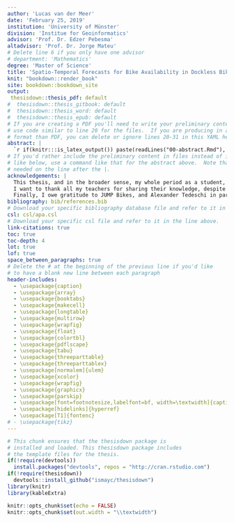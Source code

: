 ```yaml
---
author: 'Lucas van der Meer'
date: 'February 25, 2019'
institution: 'University of Münster'
division: 'Institue for Geoinformatics'
advisor: 'Prof. Dr. Edzer Pebesma'
altadvisor: 'Prof. Dr. Jorge Mateu'
# Delete line 6 if you only have one advisor
# department: 'Mathematics'
degree: 'Master of Science'
title: 'Spatio-Temporal Forecasts for Bike Availability in Dockless Bike Sharing Systems'
knit: "bookdown::render_book"
site: bookdown::bookdown_site
output: 
 thesisdown::thesis_pdf: default
#  thesisdown::thesis_gitbook: default
#  thesisdown::thesis_word: default
#  thesisdown::thesis_epub: default
# If you are creating a PDF you'll need to write your preliminary content here or
# use code similar to line 20 for the files.  If you are producing in a different
# format than PDF, you can delete or ignore lines 20-31 in this YAML header.
abstract: |
  `r if(knitr:::is_latex_output()) paste(readLines("00-abstract.Rmd"), collapse = '\n  ')`
# If you'd rather include the preliminary content in files instead of inline
# like below, use a command like that for the abstract above.  Note that a tab is 
# needed on the line after the |.
acknowledgements: |
  This thesis, and in the broader sense, my whole period as a student, would not have been possible without the help and support of others. It still feels somewhat strange, that by writing these words, a seven-year journey comes to an end. I want to thank my family, and in particular my parents, for their unconditional support, also in times when I made wrong decisions. Lore, thank you for cheering me up whenever I needed it, and my friends and classmates, thank you for being like a family!\
  I want to thank all my teachers for sharing their knowledge, despite making me suffer with homework and assignments! In particular, I want to thank my supervisor, Edzer Pebesma, for providing guidance whenever necessary, but also constantly encouraging an independent way of working and thinking, in which own thoughts and ideas are important. Additionally, I want to thank my co-supervisors, Jorge Mateu and Joel Silva, for their valuable feedback. Thanks also to the whole r-spatial community, for providing open source tools, and encouraging involvement and contributions, within an environment that makes everyone feel equally valued.\
  Finally, I owe gratitude to JUMP Bikes, and Alexander Tedeschi in particular, for providing me with very useful data.
bibliography: bib/references.bib
# Download your specific bibliography database file and refer to it in the line above.
csl: csl/apa.csl
# Download your specific csl file and refer to it in the line above.
link-citations: true
toc: true
toc-depth: 4
lot: true
lof: true
space_between_paragraphs: true
# Delete the # at the beginning of the previous line if you'd like
# to have a blank new line between each paragraph
header-includes:
  - \usepackage{caption}
  - \usepackage{array}
  - \usepackage{booktabs}
  - \usepackage{makecell}
  - \usepackage{longtable}
  - \usepackage{multirow}
  - \usepackage{wrapfig}
  - \usepackage{float}
  - \usepackage{colortbl}
  - \usepackage{pdflscape}
  - \usepackage{tabu}
  - \usepackage{threeparttable}
  - \usepackage{threeparttablex}
  - \usepackage[normalem]{ulem}
  - \usepackage{xcolor}
  - \usepackage{wrapfig}
  - \usepackage{graphicx}
  - \usepackage{parskip}
  - \usepackage[font=footnotesize,labelfont=bf, width=\textwidth]{caption}
  - \usepackage[hidelinks]{hyperref}
  - \usepackage[T1]{fontenc}
# - \usepackage{tikz}
---
```


<!--
Above is the YAML (YAML Ain't Markup Language) header that includes a lot of metadata used to produce the document.  Be careful with spacing in this header!

If you'd prefer to not include a Dedication, for example, simply delete lines 17 and 18 above or add a # before them to comment them out.  If you have other LaTeX packages you would like to include, delete the # before header-includes and list the packages after hyphens on new lines.

If you'd like to include a comment that won't be produced in your resulting file enclose it in a block like this.
-->

<!--
If you receive a duplicate label error after knitting, make sure to delete the index.Rmd file and then knit again.
-->

```r
# This chunk ensures that the thesisdown package is
# installed and loaded. This thesisdown package includes
# the template files for the thesis.
if(!require(devtools))
  install.packages("devtools", repos = "http://cran.rstudio.com")
if(!require(thesisdown))
  devtools::install_github("ismayc/thesisdown")
library(knitr)
library(kableExtra)
```

```r
knitr::opts_chunk$set(echo = FALSE)
knitr::opts_chunk$set(out.width = "\\textwidth")
```

<!-- You'll need to include the order that you'd like Rmd files to appear in the _bookdown.yml file for
PDF files and also delete the # before rmd_files: there.  You'll want to not include 00(two-hyphens)prelim.Rmd
and 00-abstract.Rmd since they are handled in the YAML above differently for the PDF version.
-->

<!-- The {.unnumbered} option here means that the introduction will be "Chapter 0." You can also use {-} for no numbers
on chapters.
-->